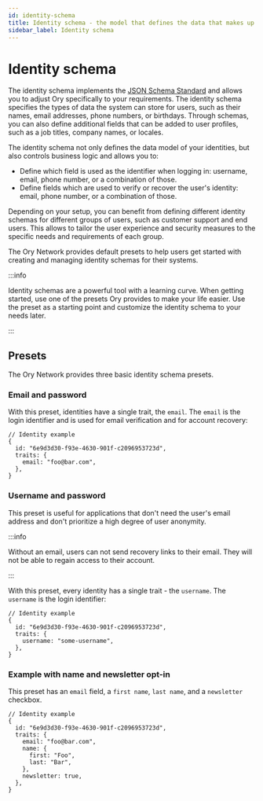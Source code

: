 ```yaml
---
id: identity-schema
title: Identity schema - the model that defines the data that makes up user accounts
sidebar_label: Identity schema
---
```


# Identity schema

The identity schema implements the [JSON Schema Standard](https://json-schema.org) and allows you to adjust Ory specifically to
your requirements. The identity schema specifies the types of data the system can store for users, such as their names, email
addresses, phone numbers, or birthdays. Through schemas, you can also define additional fields that can be added to user profiles,
such as a job titles, company names, or locales.

The identity schema not only defines the data model of your identities, but also controls business logic and allows you to:

- Define which field is used as the identifier when logging in: username, email, phone number, or a combination of those.
- Define fields which are used to verify or recover the user's identity: email, phone number, or a combination of those.

Depending on your setup, you can benefit from defining different identity schemas for different groups of users, such as customer
support and end users. This allows to tailor the user experience and security measures to the specific needs and requirements of
each group.

The Ory Network provides default presets to help users get started with creating and managing identity schemas for their systems.

:::info

Identity schemas are a powerful tool with a learning curve. When getting started, use one of the presets Ory provides to make your
life easier. Use the preset as a starting point and customize the identity schema to your needs later.

:::

## Presets

The Ory Network provides three basic identity schema presets.

### Email and password

With this preset, identities have a single trait, the `email`. The `email` is the login identifier and is used for email
verification and for account recovery:

```json5
// Identity example
{
  id: "6e9d3d30-f93e-4630-901f-c2096953723d",
  traits: {
    email: "foo@bar.com",
  },
}
```

### Username and password

This preset is useful for applications that don't need the user's email address and don't prioritize a high degree of user
anonymity.

:::info

Without an email, users can not send recovery links to their email. They will not be able to regain access to their account.

:::

With this preset, every identity has a single trait - the `username`. The `username` is the login identifier:

```json5
// Identity example
{
  id: "6e9d3d30-f93e-4630-901f-c2096953723d",
  traits: {
    username: "some-username",
  },
}
```

### Example with name and newsletter opt-in

This preset has an `email` field, a `first name`, `last name`, and a `newsletter` checkbox.

```json5
// Identity example
{
  id: "6e9d3d30-f93e-4630-901f-c2096953723d",
  traits: {
    email: "foo@bar.com",
    name: {
      first: "Foo",
      last: "Bar",
    },
    newsletter: true,
  },
}
```
